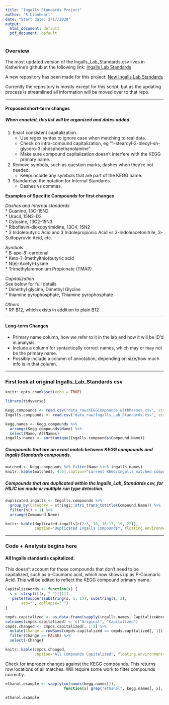 ```yaml
---
title: "Ingalls Standards Project"
author: "R.Lionheart"
date: "Start date: 3/17/2020"
output:
  html_document: default
  pdf_document: default
---
```


### Overview
The most updated version of the Ingalls_Lab_Standards.csv lives in Katherine's github at the following link: 
[Ingalls Lab Standards](https://github.com/kheal/Example_Untargeted_Metabolomics_Workflow)

A new repository has been made for this project: [New Ingalls Lab Standards](https://github.com/IngallsLabUW/Ingalls_Standards)

Currently the repository is mostly except for this script, but as the updating process is streamlined all information will be moved over to that repo.

------

#### Proposed short-term changes

##### When enacted, this list will be organized and dates added.
1. Enact consistent capitalization. 
    + Use regex syntax to ignore case when matching to real data.
    + Check on intra-comound capitalization, eg "1-stearoyl-2-oleoyl-sn-glycero-3-phosphoethanolamine"
    + Make sure compound capitalization doesn't interfere with the KEGG primary name.
2. Remove symbols, such as question marks, dashes when they're not needed. 
    + Keep/include any symbols that are part of the KEGG name.
3. Standardize the notation for Internal Standards.
    + Dashes vs commas.

**Examples of Specific Compounds for first changes**

*Dashes and Internal standards*  
* Guanine, 13C-15N2  
* Uracil, 15N2-D2  
* Cytosine, 13C2-15N3   
* Riboflavin-dioxopyrimidine, 13C4, 15N2  
* 3 Indolebutyric Acid and 3 Indolepropionic Acid vs 3-Indoleacetonitrile, 3-Sulfopyruvic Acid, etc.  

*Symbols*  
* B-apo-8'-carotenal  
* Keto-?-(methylthio)butyric acid  
* N(e)-Acetyl-Lysine  
* Trimethylammonium Propionate (TMAP)  

*Capitalization*  
See below for full details  
* Dimethyl glycine, Dimethyl Glycine  
* thiamine pyrophosphate, Thiamine pyrophosphate  

*Others*  
* RP B12, which exists in addition to plain B12                                         

------

#### Long-term Changes
* Primary name column, how we refer to it in the lab and how it will be ID'd in analysis.
* Include a column for syntactically correct names, which may or may not be the primary name.
* Possibly include a column of annotation, depending on size/how much info is in that column.

------

### First look at original Ingalls_Lab_Standards csv

```r
knitr::opts_chunk$set(echo = TRUE)

library(tidyverse)
```

```r
Kegg.compounds <- read.csv("data_raw/KEGGCompounds_withMasses.csv", stringsAsFactors = F)
Ingalls.compounds <- read.csv("data_raw/Ingalls_Lab_Standards.csv", stringsAsFactors = F)

kegg.names <- Kegg.compounds %>%
  arrange(Kegg.compounds$Name) %>%
  select(Name, AllNames)
ingalls.names <- sort(unique(Ingalls.compounds$Compound.Name))
```

##### Compounds that are an exact match between KEGG compounds and Ingalls Standards compounds.
```r
matched <- Kegg.compounds %>% filter(Name %in% ingalls.names)
knitr::kable(matched[, 4:6],caption="Current KEGG/Ingalls matched compounds", floating.environment="sidewaystable")
```

##### Compounds that are duplicated within the Ingalls_Lab_Standards csv, for HILIC ion mode or multiple run type detection.
```r
duplicated.ingalls <- Ingalls.compounds %>%
  group_by(Category = stringi::stri_trans_totitle(Compound.Name)) %>%
  filter(n() > 1) %>%
  arrange(Compound.Name)

knitr::kable(duplicated.ingalls[c(2:3, 10, 16:17, 19, 22)], 
             caption="Duplicated Ingalls Compounds", floating.environment="sidewaystable")
```

------

### Code + Analysis begins here

#### All Ingalls standards capitalized. 
This doesn't account for those compounds that don't need to be capitalized, such as p-Coumaric acid, which now shows up as P-Coumaric Acid. This will be edited to reflect the KEGG compound primary name.
```r
CapitalizeWords <- function(x) {
  s <- strsplit(x, " ")[[1]]
   paste(toupper(substring(s, 1, 1)), substring(s, 2),
       sep="", collapse=" ")
}

cmpds.capitalized <- as.data.frame(sapply(ingalls.names, CapitalizeWords)) %>% rownames_to_column()
colnames(cmpds.capitalized) <- c("Original", "Capitalized")
cmpds.changed <- cmpds.capitalized[, 1:2] %>%
  mutate(Change = rowSums(cmpds.capitalized == cmpds.capitalized[, 1]) == ncol(cmpds.capitalized)) %>%
  filter(Change == FALSE) %>%
  select(-Change)
```

```r
knitr::kable(cmpds.changed, 
             caption="All Compounds Capitalized", floating.environment="sidewaystable")
```

Check for improper changes against the KEGG compounds. This returns row locations of all matches. Will require some work to filter compounds correctly.
```r

ethanol.example <- sapply(colnames(kegg.names[]), 
                          function(x) grep("ethanol", kegg.names[, x], ignore.case = TRUE))

ethanol.example

```
